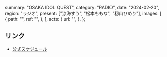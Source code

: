   summary: "OSAKA IDOL QUEST",
  category: "RADIO",
  date: "2024-02-20",
  region: "ラジオ",
  present: ["涼海すう", "松本ももな", "籾山ひめり"],
  images: [
    {
      path: "",
      ref: "",
    },
  ],
  acts: {
    url: "",
  },
};

## リンク

- [公式スケジュール](https://takanenonadeshiko.jp/?p=1795)
